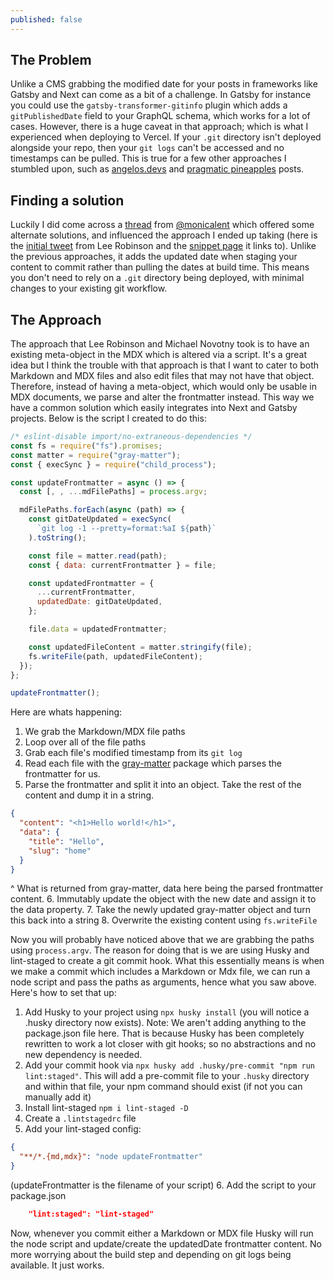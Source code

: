 ```yaml
---
published: false
---
```


## The Problem

Unlike a CMS grabbing the modified date for your posts in frameworks like Gatsby and Next can come as a bit of a challenge. In Gatsby for instance you could use the `gatsby-transformer-gitinfo` plugin which adds a `gitPublishedDate` field to your GraphQL schema, which works for a lot of cases. However, there is a huge caveat in that approach; which is what I experienced when deploying to Vercel. If your `.git` directory isn't deployed alongside your repo, then your `git logs` can't be accessed and no timestamps can be pulled. This is true for a few other approaches I stumbled upon, such as [angelos.devs](https://angelos.dev/2019/09/add-support-for-modification-times-in-gatsby/) and [pragmatic pineapples](https://pragmaticpineapple.com/add-updated-at-to-your-gatsby-blog/) posts.

## Finding a solution

Luckily I did come across a [thread](https://twitter.com/monicalent/status/1353327937085464576) from [@monicalent](https://twitter.com/monicalent) which offered some alternate solutions, and influenced the approach I ended up taking (here is the [initial tweet](https://twitter.com/leeerob/status/1353381006062063616) from Lee Robinson and the [snippet page](https://leerob.io/snippets/update-mdx-meta) it links to). Unlike the previous approaches, it adds the updated date when staging your content to commit rather than pulling the dates at build time. This means you don't need to rely on a `.git` directory being deployed, with minimal changes to your existing git workflow.

## The Approach

The approach that Lee Robinson and Michael Novotny took is to have an existing meta-object in the MDX which is altered via a script. It's a great idea but I think the trouble with that approach is that I want to cater to both Markdown and MDX files and also edit files that may not have that object. Therefore, instead of having a meta-object, which would only be usable in MDX documents, we parse and alter the frontmatter instead. This way we have a common solution which easily integrates into Next and Gatsby projects. Below is the script I created to do this:

```jsx
/* eslint-disable import/no-extraneous-dependencies */
const fs = require("fs").promises;
const matter = require("gray-matter");
const { execSync } = require("child_process");

const updateFrontmatter = async () => {
  const [, , ...mdFilePaths] = process.argv;

  mdFilePaths.forEach(async (path) => {
    const gitDateUpdated = execSync(
      `git log -1 --pretty=format:%aI ${path}`
    ).toString();

    const file = matter.read(path);
    const { data: currentFrontmatter } = file;

    const updatedFrontmatter = {
      ...currentFrontmatter,
      updatedDate: gitDateUpdated,
    };

    file.data = updatedFrontmatter;

    const updatedFileContent = matter.stringify(file);
    fs.writeFile(path, updatedFileContent);
  });
};

updateFrontmatter();
```

Here are whats happening:

1. We grab the Markdown/MDX file paths
2. Loop over all of the file paths
3. Grab each file's modified timestamp from its `git log`
4. Read each file with the [gray-matter](https://www.npmjs.com/package/gray-matter) package which parses the frontmatter for us.
5. Parse the frontmatter and split it into an object. Take the rest of the content and dump it in a string.

```json
{
  "content": "<h1>Hello world!</h1>",
  "data": {
    "title": "Hello",
    "slug": "home"
  }
}
```

^ What is returned from gray-matter, data here being the parsed frontmatter content. 6. Immutably update the object with the new date and assign it to the data property. 7. Take the newly updated gray-matter object and turn this back into a string 8. Overwrite the existing content using `fs.writeFile`

Now you will probably have noticed above that we are grabbing the paths using `process.argv`. The reason for doing that is we are using Husky and lint-staged to create a git commit hook. What this essentially means is when we make a commit which includes a Markdown or Mdx file, we can run a node script and pass the paths as arguments, hence what you saw above. Here's how to set that up:

1. Add Husky to your project using `npx husky install` (you will notice a .husky directory now exists).
   Note: We aren't adding anything to the package.json file here. That is because Husky has been completely rewritten to work a lot closer with git hooks; so no abstractions and no new dependency is needed.
2. Add your commit hook via `npx husky add .husky/pre-commit "npm run lint:staged"`. This will add a pre-commit file to your `.husky` directory and within that file, your npm command should exist (if not you can manually add it)
3. Install lint-staged `npm i lint-staged -D`
4. Create a `.lintstagedrc` file
5. Add your lint-staged config:

```json
{
  "**/*.{md,mdx}": "node updateFrontmatter"
}
```

(updateFrontmatter is the filename of your script) 6. Add the script to your package.json

```json
    "lint:staged": "lint-staged"
```

Now, whenever you commit either a Markdown or MDX file Husky will run the node script and update/create the updatedDate frontmatter content. No more worrying about the build step and depending on git logs being available. It just works.
